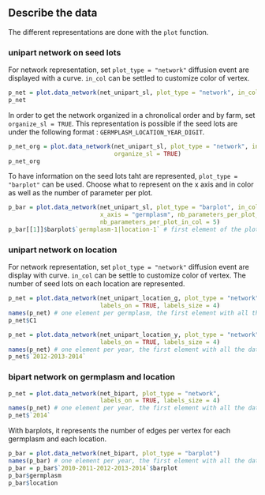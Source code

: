 ## Describe the data {#describe-data-network}

The different representations are done with the `plot` function.

### unipart network on seed lots

For network representation, set `plot_type = "network"` diffusion event are displayed with a curve.
`in_col` can be settled to customize color of vertex.

```r
p_net = plot.data_network(net_unipart_sl, plot_type = "network", in_col = "location")
p_net
```

In order to get the network organized in a chronolical order and by farm, set `organize_sl = TRUE`.
This representation is possible if the seed lots are under the following format : `GERMPLASM_LOCATION_YEAR_DIGIT`.

```r
p_net_org = plot.data_network(net_unipart_sl, plot_type = "network", in_col = "location", 
                              organize_sl = TRUE)
p_net_org
```

To have information on the seed lots taht are represented, `plot_type = "barplot"` can be used.
Choose what to represent on the x axis and in color as well as the number of parameter per plot.

```r
p_bar = plot.data_network(net_unipart_sl, plot_type = "barplot", in_col = "location", 
                          x_axis = "germplasm", nb_parameters_per_plot_x_axis = 5, 
                          nb_parameters_per_plot_in_col = 5)
p_bar[[1]]$barplot$`germplasm-1|location-1` # first element of the plot
```


### unipart network on location

For network representation, set `plot_type = "network"` diffusion event are display with curve.
`in_col` can be settle to customize color of vertex.
The number of seed lots on each location are represented.

```r
p_net = plot.data_network(net_unipart_location_g, plot_type = "network", 
                          labels_on = TRUE, labels_size = 4)
names(p_net) # one element per germplasm, the first element with all the data
p_net$C1
```

```r
p_net = plot.data_network(net_unipart_location_y, plot_type = "network", 
                          labels_on = TRUE, labels_size = 4)
names(p_net) # one element per year, the first element with all the data
p_net$`2012-2013-2014`
```


### bipart network on germplasm and location

```r
p_net = plot.data_network(net_bipart, plot_type = "network", 
                          labels_on = TRUE, labels_size = 4)
names(p_net) # one element per year, the first element with all the data
p_net$`2014`
```


With barplots, it represents the number of edges per vertex for each germplasm and each location.
```r
p_bar = plot.data_network(net_bipart, plot_type = "barplot")
names(p_bar) # one element per year, the first element with all the data
p_bar = p_bar$`2010-2011-2012-2013-2014`$barplot
p_bar$germplasm
p_bar$location
```

